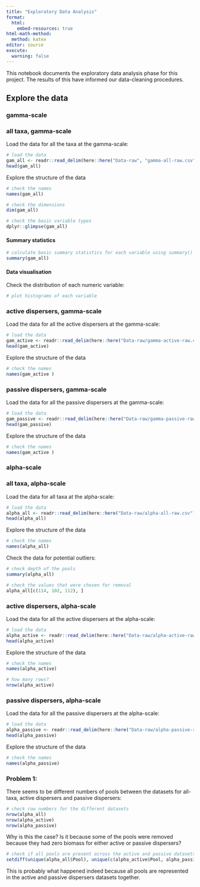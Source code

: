 ```yaml
---
title: "Exploratory Data Analysis"
format: 
  html:
    embed-resources: true
html-math-method: 
  method: katex
editor: source
execute:
  warning: false
---
```


This notebook documents the exploratory data analysis phase for this project. The results of this have informed our data-cleaning procedures.

## Explore the data

### gamma-scale

### all taxa, gamma-scale

Load the data for all the taxa at the gamma-scale:

```r
# load the data
gam_all <- readr::read_delim(here::here("Data-raw", "gamma-all-raw.csv"), delim = ";")
head(gam_all)

```

Explore the structure of the data

```r
# check the names
names(gam_all)
```
```r
# check the dimensions
dim(gam_all)
```

```r
# check the basic variable types
dplyr::glimpse(gam_all)
```

#### Summary statistics

```r
# calculate basic summary statistics for each variable using summary()
summary(gam_all)
```

#### Data visualisation

Check the distribution of each numeric variable:

```r
# plot histograms of each variable

```


### active dispersers, gamma-scale

Load the data for all the active dispersers at the gamma-scale:

```r
# load the data
gam_active <- readr::read_delim(here::here("Data-raw/gamma-active-raw.csv"), ";")
head(gam_active)
```

Explore the structure of the data

```r
# check the names
names(gam_active )
```

### passive dispersers, gamma-scale

Load the data for all the passive dispersers at the gamma-scale:

```r
# load the data
gam_passive <- readr::read_delim(here::here("Data-raw/gamma-passive-raw.csv"), ";")
head(gam_passive)
```

Explore the structure of the data

```r
# check the names
names(gam_active )
```

### alpha-scale

### all taxa, alpha-scale

Load the data for all taxa at the alpha-scale:

```r
# load the data
alpha_all <- readr::read_delim(here::here("Data-raw/alpha-all-raw.csv"), ";")
head(alpha_all)
```

Explore the structure of the data

```r
# check the names
names(alpha_all)
```

Check the data for potential outliers:

```r
# check depth of the pools
summary(alpha_all)
```

```r
# check the values that were chosen for removal
alpha_all[c(114, 102, 112), ]
```



### active dispersers, alpha-scale

Load the data for all the active dispersers at the alpha-scale:

```r
# load the data
alpha_active <- readr::read_delim(here::here("Data-raw/alpha-active-raw.csv"), ";")
head(alpha_active)
```

Explore the structure of the data

```r
# check the names
names(alpha_active)
```

```r
# how many rows?
nrow(alpha_active)
```

### passive dispersers, alpha-scale

Load the data for all the passive dispersers at the alpha-scale:

```r
# load the data
alpha_passive <- readr::read_delim(here::here("Data-raw/alpha-passive-raw.csv"), ";")
head(alpha_passive)
```

Explore the structure of the data

```r
# check the names
names(alpha_passive)
```


### Problem 1:

There seems to be different numbers of pools between the datasets for all-taxa, active dispersers and passive dispersers:

```r
# check row numbers for the different datasets
nrow(alpha_all)
nrow(alpha_active)
nrow(alpha_passive)
```

Why is this the case? Is it because some of the pools were removed because they had zero biomass for either active or passive dispersers?

```r
# check if all pools are present across the active and passive datasets
setdiff(unique(alpha_all$Pool), unique(c(alpha_active$Pool, alpha_passive$Pool)))
```

This is probably what happened indeed because all pools are represented in the active and passive dispersers datasets together.




